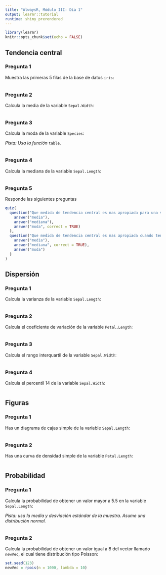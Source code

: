 ```yaml
---
title: "AlwaysR, Módulo III: Día 1"
output: learnr::tutorial
runtime: shiny_prerendered
---
```


```r
library(learnr)
knitr::opts_chunk$set(echo = FALSE)
```


## Tendencia central

### Pregunta 1 

Muestra las primeras 5 filas de la base de datos `iris`:

```r

```

### Pregunta 2

Calcula la media de la variable `Sepal.Width`:

```r

```

### Pregunta 3

Calcula la moda de la variable `Species`:

*Pista: Usa la función* `table`.

```r

```

### Pregunta 4

Calcula la mediana de la variable `Sepal.Length`:

```r

```

### Pregunta 5

Responde las siguientes preguntas

```r
quiz(
  question("Que medida de tendencia central es mas apropiada para una variable categorica?",
    answer("media"),
    answer("mediana"),
    answer("moda", correct = TRUE)
  ),
  question("Que medida de tendencia central es mas apropiada cuando tenemos una variable con distribucion no normal?",
    answer("media"),
    answer("mediana", correct = TRUE),
    answer("moda")
  )
)
```


## Dispersión

### Pregunta 1

Calcula la varianza de la variable `Sepal.Length`:

```r

```

### Pregunta 2

Calcula el coeficiente de variación de la variable `Petal.Length`:

```r

```

### Pregunta 3

Calcula el rango interquartil de la variable `Sepal.Width`:

```r

```

### Pregunta 4

Calcula el percentil 14 de la variable `Sepal.Width`:

```r

```

## Figuras

### Pregunta 1

Has un diagrama de cajas simple de la variable `Sepal.Length`:

```r

```

### Pregunta 2

Has una curva de densidad simple de la variable `Petal.Length`:

```r

```

## Probabilidad

### Pregunta 1

Calcula la probabilidad de obtener un valor mayor a 5.5 en la variable `Sepal.Length`:

*Pista: usa la media y desviación estándar de la muestra. Asume una distribución normal.*

```r

```

### Pregunta 2

Calcula la probabilidad de obtener un valor igual a 8 del vector llamado `newVec`, el cual tiene distribución tipo Poisson:

```r
set.seed(123)
newVec = rpois(n = 1000, lambda = 10)
```

```r

```
